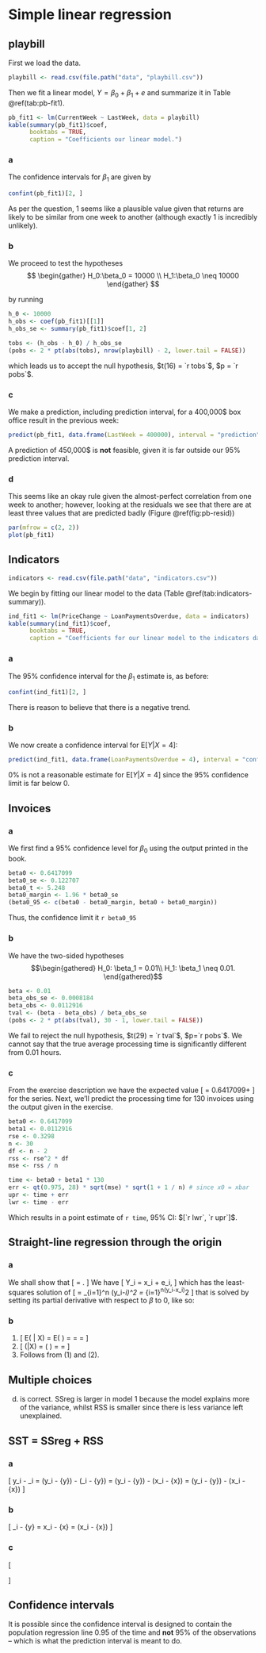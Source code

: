 # Simple linear regression

## playbill
First we load the data.

```r
playbill <- read.csv(file.path("data", "playbill.csv"))
```

Then we fit a linear model, $Y=\beta_0 + \beta_1 + e$
and summarize it in Table \@ref(tab:pb-fit1).

```r
pb_fit1 <- lm(CurrentWeek ~ LastWeek, data = playbill)
kable(summary(pb_fit1)$coef,
      booktabs = TRUE,
      caption = "Coefficients our linear model.")
```

### a {-}
The confidence intervals for $\beta_1$ are given by

```r
confint(pb_fit1)[2, ]
```

As per the question, 1 seems like a plausible value given that returns are
likely to be similar from one week to another (although exactly 1
is incredibly unlikely).

### b {-}
We proceed to test the hypotheses
$$
\begin{gather}
H_0:\beta_0 = 10000 \\
H_1:\beta_0 \neq 10000
\end{gather}
$$

by running

```r
h_0 <- 10000
h_obs <- coef(pb_fit1)[[1]]
h_obs_se <- summary(pb_fit1)$coef[1, 2]

tobs <- (h_obs - h_0) / h_obs_se
(pobs <- 2 * pt(abs(tobs), nrow(playbill) - 2, lower.tail = FALSE))
```

which leads us to accept the null hypothesis, $t(16) = `r tobs`$, $p = `r pobs`$.

### c {-}
We make a prediction, including prediction interval, for a 400,000\$ box
office result in the previous week:

```r
predict(pb_fit1, data.frame(LastWeek = 400000), interval = "prediction")
```

A prediction of 450,000\$ is **not** feasible, given it is far outside
our 95% prediction interval. 

### d {-}
This seems like an okay rule given the almost-perfect correlation from one
week to another; however, looking at the residuals we see that there are at
least three values that are predicted badly (Figure \@ref(fig:pb-resid))

```r
par(mfrow = c(2, 2))
plot(pb_fit1)
```

## Indicators

```r
indicators <- read.csv(file.path("data", "indicators.csv"))
```

We begin by fitting our linear model to the data (Table \@ref(tab:indicators-summary)).

```r
ind_fit1 <- lm(PriceChange ~ LoanPaymentsOverdue, data = indicators)
kable(summary(ind_fit1)$coef,
      booktabs = TRUE,
      caption = "Coefficients for our linear model to the indicators data set.")
```

### a {-}
The 95% confidence interval for the $\beta_1$ estimate is, as before:

```r
confint(ind_fit1)[2, ]
```

There is reason to believe that there is a negative trend.

### b {-}
We now create a confidence interval for $\text{E}[Y|X=4]$:

```r
predict(ind_fit1, data.frame(LoanPaymentsOverdue = 4), interval = "confidence")
```

0% is not a reasonable estimate for $\text{E}[Y|X=4]$ since the 95% confidence
limit is far below 0.

## Invoices

### a {-}
We first find a 95% confidence level for $\beta_0$ using the output printed in
the book.

```r
beta0 <- 0.6417099
beta0_se <- 0.122707
beta0_t <- 5.248
beta0_margin <- 1.96 * beta0_se
(beta0_95 <- c(beta0 - beta0_margin, beta0 + beta0_margin))
```

Thus, the confidence limit it `r beta0_95`

### b {-}

We have the two-sided hypotheses
$$\begin{gathered}
H_0: \beta_1 = 0.01\\
H_1: \beta_1 \neq 0.01.
\end{gathered}$$

```r
beta <- 0.01
beta_obs_se <- 0.0008184
beta_obs <- 0.0112916
tval <- (beta - beta_obs) / beta_obs_se
(pobs <- 2 * pt(abs(tval), 30 - 1, lower.tail = FALSE))
```

We fail to reject the null hypothesis, $t(29) = `r tval`$, $p=`r pobs`$. We
cannot say that the true average processing time is significantly 
different from 0.01 hours.

### c {-}

From the exercise description we have the expected value
\[
\text{Time} = 0.6417099+\text{Invoices}\times 0.0112916
\]
for the series. Next, we'll predict the processing time for 130 invoices using
the output given in the exercise.

```r
beta0 <- 0.6417099
beta1 <- 0.0112916
rse <- 0.3298
n <- 30
df <- n - 2
rss <- rse^2 * df
mse <- rss / n 

time <- beta0 + beta1 * 130
err <- qt(0.975, 28) * sqrt(mse) * sqrt(1 + 1 / n) # since x0 = xbar
upr <- time + err
lwr <- time - err
```

Which results in a point estimate of `r time`, 95% CI: $[`r lwr`, `r upr`]$.


## Straight-line regression through the origin

### a {-}

We shall show that
\[
\hat{\beta} = \frac{\sum_{i=1}^n x_iy_i}{\sum_{i=1}^n x_i^2}.
\]
We have 
\[
Y_i = \beta x_i + e_i,
\]
which has the least-squares solution of
\[
\text{RSS} = \sum_{i=1}^n (y_i-\hat{y}_i)^2 = \sum_{i=1}^n(y_i-\hat{\beta}x_i)^2
\]
that is solved by setting its partial derivative with respect to $\beta$ to 0, 
like so:
\begin{align}
\frac{\partial}{\partial \beta}\text{RSS} = -2 \sum_{i=1}^nx_i(y_i - \hat{\beta}x_i) & = 0 \iff \\
\sum_{i=1}^nx_iy_i - \hat{\beta} \sum_{i=1}^n x_i^2 & = 0 \iff \\
\hat{\beta} & = \frac{\sum_{i=1}^n x_i y_i}{\sum_{i=1}^nx_i} \tag*{$\square$}.
\end{align}

### b {-}

1. \[
     E(\hat{\beta} | X) = E\left( \frac{\sum_{i=1}^n x_i y_i}{\sum_{i=1}^n x_i^2} \right) = 
       \frac{\sum_{i=1}^n x_i E(y_i)}{\sum_{i=1}^n x_i^2 } = \beta \frac{\sum_{i=1}^nx_i^2}{\sum_{i=1}^n x_i^2} = \beta \tag*{$\square$}
   \]
2. \[
     \text{Var}(\hat{\beta}|X) = \text{Var} \left( \frac{\sum_{i=1}^nx_iy_i}{\sum_{i=1}^n x_i^2}\right) = 
     \frac{\sum_{i=1}^n x_i^2\sigma^2}{\left( \sum_{i=1}^n x_i^2 \right)^2} = \frac{\sigma^2}{\sum_{i=1}^n x_i^2} \tag*{$\square$}
   \]
3. Follows from (1) and (2).

## Multiple choices

(d) is correct. SSreg is larger in model 1 because the model explains more
of the variance, whilst RSS is smaller since there is less variance
left unexplained.

## SST = SSreg + RSS

### a {-}

\[
y_i - \hat{y}_i = (y_i - \bar{y}) - (\hat{y}_i - \bar{y}) =
  (y_i - \bar{y}) - (\hat{\beta}x_i - \hat{\beta}\bar{x}) = (y_i - \bar{y}) - \hat{\beta}(x_i - \bar{x}) \tag*{$\square$}
\]

### b {-}

\[
\hat{y}_i - \bar{y} = \hat{\beta}x_i - \hat{\beta}\bar{x} = \hat{\beta}(x_i - \bar{x}) \tag*{$\square$}
\]

### c {-}

\[
\begin{gathered}
\sum_{i=1}^n (y_i-\hat{y}_i)(\hat{y}_i - \bar{y}) = \sum_{i=1}^n (y_i - \hat{\beta_0} - \hat{\beta_1}x_i)\hat{\beta}_1(x_i - \bar{x}) = \\
\hat{\beta}_1 \left( \sum_{i=1}^n y_i(x_i \bar{x}) - \hat{\beta}_0 \sum_{i=1}^n x_i - \bar{x} - \hat{\beta}_1 \sum_{i=1}^n x_i(x_i - \bar{x}) \right) = \\
\hat{\beta_1}(\text{SXY} - 0 - \hat{\beta_1} \text{SXX}) = \\
\hat{\beta_1}(SXY - SXY) = 0 \qquad \square
\end{gathered}
\]

## Confidence intervals

It is possible since the confidence interval is designed to contain the
population regression line 0.95 of the time and **not** 95% of the
observations -- which is what the prediction interval is meant to do.

